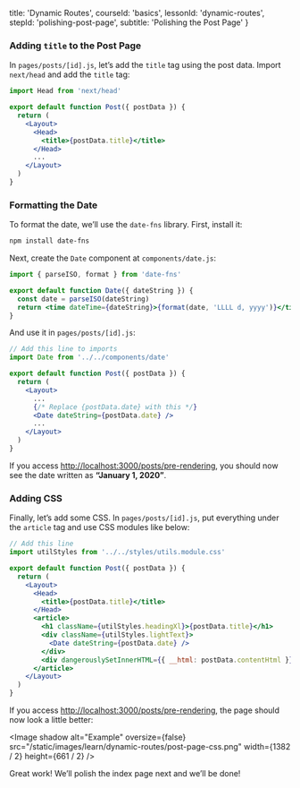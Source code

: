 
  title: 'Dynamic Routes',
  courseId: 'basics',
  lessonId: 'dynamic-routes',
  stepId: 'polishing-post-page',
  subtitle: 'Polishing the Post Page'
}

### Adding `title` to the Post Page

In `pages/posts/[id].js`, let’s add the `title` tag using the post data. Import `next/head` and add the `title` tag:

```jsx
import Head from 'next/head'

export default function Post({ postData }) {
  return (
    <Layout>
      <Head>
        <title>{postData.title}</title>
      </Head>
      ...
    </Layout>
  )
}
```

### Formatting the Date

To format the date, we’ll use the `date-fns` library. First, install it:

```bash
npm install date-fns
```

Next, create the `Date` component at `components/date.js`:

```jsx
import { parseISO, format } from 'date-fns'

export default function Date({ dateString }) {
  const date = parseISO(dateString)
  return <time dateTime={dateString}>{format(date, 'LLLL d, yyyy')}</time>
}
```

And use it in `pages/posts/[id].js`:

```jsx
// Add this line to imports
import Date from '../../components/date'

export default function Post({ postData }) {
  return (
    <Layout>
      ...
      {/* Replace {postData.date} with this */}
      <Date dateString={postData.date} />
      ...
    </Layout>
  )
}
```

If you access [http://localhost:3000/posts/pre-rendering](http://localhost:3000/posts/pre-rendering), you should now see the date written as **“January 1, 2020”**.

### Adding CSS

Finally, let’s add some CSS. In `pages/posts/[id].js`, put everything under the `article` tag and use CSS modules like below:

```jsx
// Add this line
import utilStyles from '../../styles/utils.module.css'

export default function Post({ postData }) {
  return (
    <Layout>
      <Head>
        <title>{postData.title}</title>
      </Head>
      <article>
        <h1 className={utilStyles.headingXl}>{postData.title}</h1>
        <div className={utilStyles.lightText}>
          <Date dateString={postData.date} />
        </div>
        <div dangerouslySetInnerHTML={{ __html: postData.contentHtml }} />
      </article>
    </Layout>
  )
}
```

If you access [http://localhost:3000/posts/pre-rendering](http://localhost:3000/posts/pre-rendering), the page should now look a little better:

<Image
  shadow
  alt="Example"
  oversize={false}
  src="/static/images/learn/dynamic-routes/post-page-css.png"
  width={1382 / 2}
  height={661 / 2}
/>

Great work! We’ll polish the index page next and we’ll be done!

